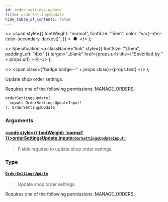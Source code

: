 ```yaml
---
id: order-settings-update
title: orderSettingsUpdate
hide_table_of_contents: false
---
```


  <>
    <span
      style={{
        fontWeight: "normal",
        fontSize: ".5em",
        color: "var(--ifm-color-secondary-darkest)",
      }}
    >
      &nbsp;●&nbsp;
    </span>
  </>
);

  <>
    Specification
    <a
      className="link"
      style={{ fontSize: "1.5em", paddingLeft: "4px" }}
      target="\_blank"
      href={props.url}
      title={"Specified by " + props.url}
    >
      ⎘
    </a>
  </>
);

  <>
    <span class={"badge badge--" + props.class}>{props.text}</span>
  </>
);

Update shop order settings.

Requires one of the following permissions: MANAGE_ORDERS.

```graphql
orderSettingsUpdate(
  input: OrderSettingsUpdateInput!
): OrderSettingsUpdate
```

### Arguments

#### [<code style={{ fontWeight: 'normal' }}>orderSettingsUpdate.<b>input</b></code>](#)<Bullet />[`OrderSettingsUpdateInput!`](../../../developer/api-reference/inputs/order-settings-update-input) <Badge class="secondary" text="non-null"/> <Badge class="secondary" text="input"/>

> Fields required to update shop order settings.

### Type

#### [`OrderSettingsUpdate`](../../../developer/api-reference/objects/order-settings-update) <Badge class="secondary" text="object"/>

> Update shop order settings.

Requires one of the following permissions: MANAGE_ORDERS.

>
